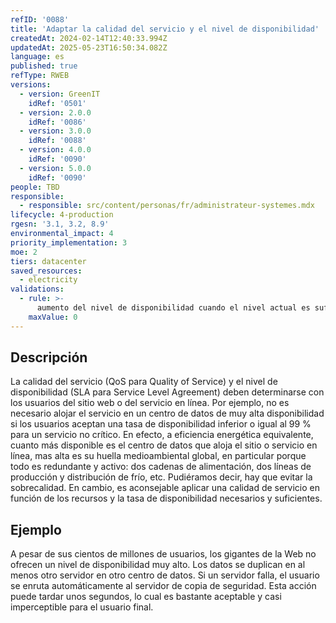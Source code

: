 ```yaml
---
refID: '0088'
title: 'Adaptar la calidad del servicio y el nivel de disponibilidad'
createdAt: 2024-02-14T12:40:33.994Z
updatedAt: 2025-05-23T16:50:34.082Z
language: es
published: true
refType: RWEB
versions:
  - version: GreenIT
    idRef: '0501'
  - version: 2.0.0
    idRef: '0086'
  - version: 3.0.0
    idRef: '0088'
  - version: 4.0.0
    idRef: '0090'
  - version: 5.0.0
    idRef: '0090'
people: TBD
responsible:
  - responsible: src/content/personas/fr/administrateur-systemes.mdx
lifecycle: 4-production
rgesn: '3.1, 3.2, 8.9'
environmental_impact: 4
priority_implementation: 3
moe: 2
tiers: datacenter
saved_resources:
  - electricity
validations:
  - rule: >-
      aumento del nivel de disponibilidad cuando el nivel actual es suficiente
    maxValue: 0
---
```


## Descripción

La calidad del servicio (QoS para Quality of Service) y el nivel de disponibilidad (SLA para Service Level Agreement) deben determinarse con los usuarios del sitio web o del servicio en línea. Por ejemplo, no es necesario alojar el servicio en un centro de datos de muy alta disponibilidad si los usuarios aceptan una tasa de disponibilidad inferior o igual al 99 % para un servicio no crítico. En efecto, a eficiencia energética equivalente, cuanto más disponible es el centro de datos que aloja el sitio o servicio en línea, mas alta es su huella medioambiental global, en particular porque todo es redundante y activo: dos cadenas de alimentación, dos líneas de producción y distribución de frío, etc.
Pudiéramos decir, hay que evitar la sobrecalidad. En cambio, es aconsejable aplicar una calidad de servicio en función de los recursos y la tasa de disponibilidad necesarios y suficientes.

## Ejemplo

A pesar de sus cientos de millones de usuarios, los gigantes de la Web no ofrecen un nivel de disponibilidad muy alto. Los datos se duplican en al menos otro servidor en otro centro de datos. Si un servidor falla, el usuario se enruta automáticamente al servidor de copia de seguridad. Esta acción puede tardar unos segundos, lo cual es bastante aceptable y casi imperceptible para el usuario final.


